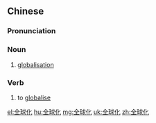 ==Chinese==
{{zh-forms|type=21}}

===Pronunciation===
{{zh-pron
|m=quánqiúhuà
|c=cyun4 kau4 faa3
|cat=n,v
}}

===Noun===
{{zh-noun}}

# [[globalisation]]

===Verb===
{{zh-verb}}

# to [[globalise]]

[[el:全球化]]
[[hu:全球化]]
[[mg:全球化]]
[[uk:全球化]]
[[zh:全球化]]